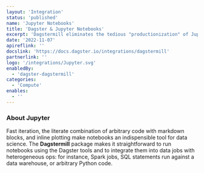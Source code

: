 ```yaml
---
layout: 'Integration'
status: 'published'
name: 'Jupyter Notebooks'
title: 'Dagster & Jupyter Notebooks'
excerpt: 'Dagstermill eliminates the tedious "productionization" of Jupyter notebooks.'
date: '2022-11-07'
apireflink: ''
docslink: 'https://docs.dagster.io/integrations/dagstermill'
partnerlink: ''
logo: '/integrations/Jupyter.svg'
enabledBy:
  - 'dagster-dagstermill'
categories:
  - 'Compute'
enables:
  - ''
---
```


### About Jupyter

Fast iteration, the literate combination of arbitrary code with markdown blocks, and inline plotting make notebooks an indispensible tool for data science. The **Dagstermill** package makes it straightforward to run notebooks using the Dagster tools and to integrate them into data jobs with heterogeneous ops: for instance, Spark jobs, SQL statements run against a data warehouse, or arbitrary Python code.
